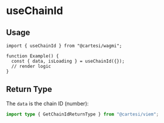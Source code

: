 # useChainId

## Usage

```tsx twoslash
import { useChainId } from "@cartesi/wagmi";

function Example() {
  const { data, isLoading } = useChainId({});
  // render logic
}
```

## Return Type

The `data` is the chain ID (number):

```ts twoslash
import type { GetChainIdReturnType } from "@cartesi/viem";
```
